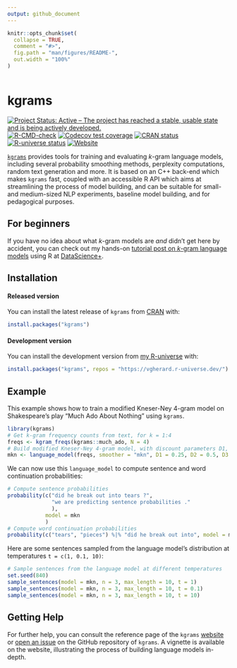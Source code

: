 ```yaml
---
output: github_document
---
```


<!-- README.md is generated from README.Rmd. Please edit that file -->

```r
knitr::opts_chunk$set(
  collapse = TRUE,
  comment = "#>",
  fig.path = "man/figures/README-",
  out.width = "100%"
)
```

```r
```


# kgrams

<!-- badges: start -->
[![Project Status: Active – The project has reached a stable, usable state and is being actively developed.](https://www.repostatus.org/badges/latest/active.svg)](https://www.repostatus.org/#active)
[![R-CMD-check](https://github.com/vgherard/kgrams/workflows/R-CMD-check/badge.svg)](https://github.com/vgherard/kgrams/actions)
[![Codecov test coverage](https://codecov.io/gh/vgherard/kgrams/branch/main/graph/badge.svg)](https://codecov.io/gh/vgherard/kgrams?branch=main)
[![CRAN status](https://www.r-pkg.org/badges/version/kgrams)](https://CRAN.R-project.org/package=kgrams)
[![R-universe status](https://vgherard.r-universe.dev/badges/kgrams)](https://vgherard.r-universe.dev/)
[![Website](https://img.shields.io/badge/Website-here-blue)](https://vgherard.github.io/kgrams/)
<!-- badges: end -->

[`kgrams`](https://vgherard.github.io/kgrams/) provides tools for training and evaluating $k$-gram language models, including several probability smoothing methods, perplexity computations, random text generation and more. It is based on an C++ back-end which makes `kgrams` fast, coupled with an accessible R API which aims at streamlining the process of model building, and can be suitable for small- and medium-sized NLP experiments, baseline model building, and for pedagogical purposes.

## For beginners
If you have no idea about what $k$-gram models are *and* didn't get here by 
accident, you can check out my hands-on [tutorial post on $k$-gram language models](https://datascienceplus.com/an-introduction-to-k-gram-language-models-in-r/) using R at [DataScience+](https://datascienceplus.com/).

## Installation

#### Released version

You can install the latest release of `kgrams` from [CRAN](https://cran.r-project.org/web/packages/kgrams/index.html) with:

``` r
install.packages("kgrams")
```

#### Development version

You can install the development version from [my R-universe](https://vgherard.r-universe.dev/) with:

``` r
install.packages("kgrams", repos = "https://vgherard.r-universe.dev/")
```

## Example

This example shows how to train a modified Kneser-Ney 4-gram model on Shakespeare's play "Much Ado About Nothing" using `kgrams`.

```r
library(kgrams)
# Get k-gram frequency counts from text, for k = 1:4
freqs <- kgram_freqs(kgrams::much_ado, N = 4)
# Build modified Kneser-Ney 4-gram model, with discount parameters D1, D2, D3.
mkn <- language_model(freqs, smoother = "mkn", D1 = 0.25, D2 = 0.5, D3 = 0.75)
```

We can now use this `language_model` to compute sentence and word continuation probabilities:

```r
# Compute sentence probabilities
probability(c("did he break out into tears ?",
              "we are predicting sentence probabilities ."
              ), 
            model = mkn
            )
# Compute word continuation probabilities
probability(c("tears", "pieces") %|% "did he break out into", model = mkn)
```

Here are some sentences sampled from the language model's distribution at temperatures `t = c(1, 0.1, 10)`:

```r
# Sample sentences from the language model at different temperatures
set.seed(840)
sample_sentences(model = mkn, n = 3, max_length = 10, t = 1)
sample_sentences(model = mkn, n = 3, max_length = 10, t = 0.1)
sample_sentences(model = mkn, n = 3, max_length = 10, t = 10)
```

## Getting Help

For further help, you can consult the reference page of the `kgrams` [website](https://vgherard.github.io/kgrams/) or [open an issue](https://github.com/vgherard/kgrams/issues) on the GitHub repository of `kgrams`. A vignette is available on the website, illustrating the process of building language models in-depth.
